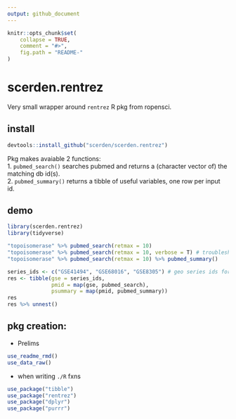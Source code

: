```yaml
---
output: github_document
---
```


<!-- README.md is generated from README.Rmd. Please edit that file -->

```r
knitr::opts_chunk$set(
    collapse = TRUE,
    comment = "#>",
    fig.path = "README-"
)
```

# scerden.rentrez

Very small wrapper around `rentrez` R pkg from ropensci.

## install
```r
devtools::install_github("scerden/scerden.rentrez")
```


Pkg makes avaiable 2 functions:  
1. `pubmed_search()` searches pubmed and returns a (character vector of) the matching db id(s).  
2. `pubmed_summary()` returns a tibble of useful variables, one row per input id.

## demo
```r
library(scerden.rentrez)
library(tidyverse)

"topoisomerase" %>% pubmed_search(retmax = 10)
"topoisomerase" %>% pubmed_search(retmax = 10, verbose = T) # troubleshooting
"topoisomerase" %>% pubmed_search(retmax = 10) %>% pubmed_summary()

series_ids <- c("GSE41494", "GSE68016", "GSE8305") # geo series ids for which you want to track down citing papers
res <- tibble(gse = series_ids, 
              pmid = map(gse, pubmed_search),
              psummary = map(pmid, pubmed_summary))
res
res %>% unnest()
```



## pkg creation:

* Prelims  
```r
use_readme_rmd()
use_data_raw()
```

* when writing `./R` fxns  
```r
use_package("tibble")
use_package("rentrez")
use_package("dplyr")
use_package("purrr")
```
